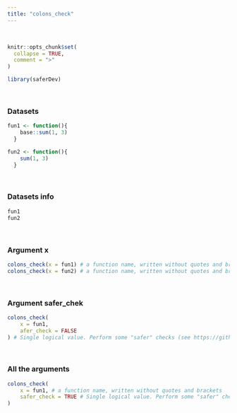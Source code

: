 ```yaml
---
title: "colons_check"
---
```

<br>

```r
knitr::opts_chunk$set(
  collapse = TRUE,
  comment = ">"
)
```

```r
library(saferDev)
```
<br>

### Datasets

```r
fun1 <- function(){
    base::sum(1, 3)
  }

fun2 <- function(){
    sum(1, 3)
  }
```
<br>

### Datasets info

```r
fun1
fun2
```
<br>

### Argument x
```r
colons_check(x = fun1) # a function name, written without quotes and brackets
colons_check(x = fun2) # a function name, written without quotes and brackets
```
<br>

### Argument safer_chek 
```r
colons_check(
    x = fun1, 
    afer_check = FALSE
) # Single logical value. Perform some "safer" checks (see https://github.com/safer-r) ?
```
<br>

### All the arguments
```r
colons_check(
    x = fun1, # a function name, written without quotes and brackets
    safer_check = TRUE # Single logical value. Perform some "safer" checks (see https://github.com/safer-r) ?
)
```
<br>
